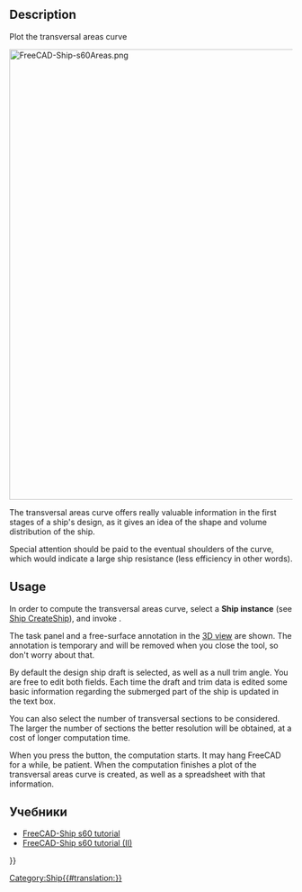 <languages/>

{{Docnav
|[[Ship_CreateShip|Create a new ship]]
|[[Ship_Hydrostatics|Hydrostatics]]
|[[Ship_Workbench|Ship]]
|IconL=Ship_CreateShip.svg
|IconR=Ship_Hydrostatics.svg
|IconC=Workbench_Ship.svg
}}

<div class="mw-translate-fuzzy">
{{GuiCommand/ru
|Name=Ship Area
|Name/ru=Ship Area
|Icon=Ship_AreaCurve.svg
|MenuLocation=Ship design → Строевая
|Workbenches=[[Ship Workbench/ru|Ship]]
|Shortcut=
|SeeAlso=
}}
</div>

== Description ==

Plot the transversal areas curve

[[Image:FreeCAD-Ship-s60Areas.png|800px]]
{{Caption|Design draft transversal areas curve}}

The transversal areas curve offers really valuable information in the first stages of a ship's design, as it gives an idea of the shape and volume distribution of the ship.

Special attention should be paid to the eventual shoulders of the curve, which would indicate a large ship resistance (less efficiency in other words).

== Usage ==

In order to compute the transversal areas curve, select a '''Ship instance''' (see [[Ship_CreateShip|Ship CreateShip]]), and invoke {{MenuCommand|Ship design → [[Image:Ship_AreasCurve.svg|16px]] Areas curve}}.

The task panel and a free-surface annotation in the [[3D_view|3D view]] are shown. The annotation is temporary and will be removed when you close the tool, so don't worry about that.

By default the design ship draft is selected, as well as a null trim angle. You are free to edit both fields. Each time the draft and trim data is edited some basic information regarding the submerged part of the ship is updated in the text box.

You can also select the number of transversal sections to be considered. The larger the number of sections the better resolution will be obtained, at a cost of longer computation time.

When you press the {{Button|Accept}} button, the computation starts. It may hang FreeCAD for a while, be patient. When the computation finishes a plot of the transversal areas curve is created, as well as a spreadsheet with that information.

<span id="Tutorials"></span>
==Учебники==

* [[FreeCAD-Ship s60 tutorial/ru|FreeCAD-Ship s60 tutorial ]]
* [[FreeCAD-Ship s60 tutorial (II)/ru|FreeCAD-Ship s60 tutorial (II)]] 


{{Docnav
|[[Ship_CreateShip|Create a new ship]]
|[[Ship_Hydrostatics|Hydrostatics]]
|[[Ship_Workbench|Ship]]
|IconL=Ship_CreateShip.svg
|IconR=Ship_Hydrostatics.svg
|IconC=Workbench_Ship.svg
}}

{{Userdocnavi{{#translation:}}}}
[[Category:Ship{{#translation:}}]]